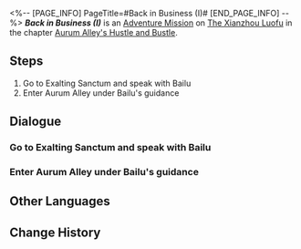 <%-- [PAGE_INFO]
PageTitle=#Back in Business (I)#
[END_PAGE_INFO] --%>
{{Stub|Dialogue.}}
{{Mission Infobox
|id            = 8003201
|title         = 
|image         = Mission Back in Business (I).png{{subst:void|<!--$UPLOAD:<<SpriteOutput/Chronicle/8003201.png>-<Mission Back in Business (I).png>-<Fate's Atlas Images>>-->}}
|type          = Adventure
|event_name    = 
|chapter       = Aurum Alley's Hustle and Bustle
|requirements  = [[Trailblaze Mission]] ''[[Obsequies Performed, A Long Road Ahead]]'' completed
|summary       = As of now, you are an essential aspect of Mingxi's planned "Aurum Alley Revival Project." Do what you can to restore the prosperity of Aurum Alley.<br />Go talk with Mingxi and see what you can help with right now.
|characters    = Bailu; Trailblazer
|startLocation = [[The Xianzhou Luofu]] - [[Exalting Sanctum]]
|world         = The Xianzhou Luofu
|area          = Exalting Sanctum
|prev          = 
|next          = Dock Operations (I)
|rewards       = Trailblaze EXP*200; Stellar Jade*40; Traveler's Guide*5; Lost Crystal*5; Credit*45,000
}}
'''''Back in Business (I)''''' is an [[Adventure Mission]] on [[The Xianzhou Luofu]] in the chapter [[Aurum Alley's Hustle and Bustle]].

==Steps==
# Go to Exalting Sanctum and speak with Bailu
# Enter Aurum Alley under Bailu's guidance

<!--
==Gameplay Notes==

--><!--
==Trial Character==

-->
==Dialogue==
{{Stub Dialogue}}
===Go to Exalting Sanctum and speak with Bailu===
{{Mission Description|type=adventure|location=Exalting Sanctum|Bailu, who ran away from the Alchemy Commission, seems to be in Exalting Sanctum. Greet her, and maybe then you can figure out why she is always coming to this place.<br />Sharp as you are, you've already discovered that she always appears at opportune moments to lead you into unknown dangers...}}
{{Dialogue Start}}
:{{tx}}
{{Dialogue End}}

===Enter Aurum Alley under Bailu's guidance===
{{Mission Description|type=adventure|location=<!--to be added-->|update|Bailu has plans to show you around the food establishments at Aurum Alley over in Exalting Sanctum. It's a rare and fine thing to have someone willing to serve as a free guide!<br />Since Bailu already made up her mind, you should make an effort to follow her and browse the stores in Aurum Alley...}}
{{Dialogue Start}}
:{{tx}}
{{Dialogue End}}

==Other Languages==
{{Other Languages
|en   = Back in Business (I)
|zhs  = 金戺重喧•其一
|zht  = 金戺重喧•其一
|ja   = 金庭、喧騒を重ねて・その1
|ko   = 다시 부흥하는 금빛•1
|es   = De nuevo en activo&nbsp;I
|fr   = Les affaires reprennent (I)
|ru   = Снова в деле I
|th   = คืนสู่ความรุ่งเรือง 1
|vi   = Huyên Náo Trở Lại 1
|de   = Wieder im Geschäft 1
|id   = Hiruk Pikuk yang Kembali Bergaung 1
|pt   = De Volta aos Negócios (I)
}}

==Change History==
{{Change History|1.3}}
